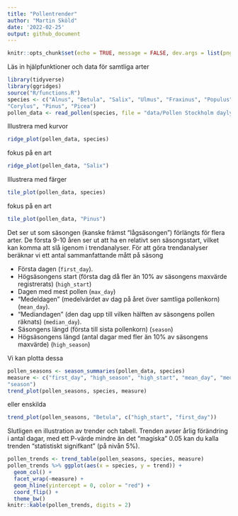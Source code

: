 ```yaml
---
title: "Pollentrender"
author: "Martin Sköld"
date: '2022-02-25'
output: github_document
---
```


```r
knitr::opts_chunk$set(echo = TRUE, message = FALSE, dev.args = list(png = list(type = "cairo")))
```


Läs in hjälpfunktioner och data för samtliga arter
```r
library(tidyverse)
library(ggridges)
source("R/functions.R")
species <- c("Alnus", "Betula", "Salix", "Ulmus", "Fraxinus", "Populus", 
"Corylus", "Pinus", "Picea")
pollen_data <- read_pollen(species, file = "data/Pollen Stockholm dayly values 1979-2019.xlsx")
```

Illustrera med kurvor
```r
ridge_plot(pollen_data, species)
```

fokus på en art
```r
ridge_plot(pollen_data, "Salix")
```

Illustrera med färger
```r
tile_plot(pollen_data, species)
```

fokus på en art
```r
tile_plot(pollen_data, "Pinus")
```

Det ser ut som säsongen (kanske främst "lågsäsongen") förlängts för flera arter. De första 9-10 åren ser ut att ha en relativt sen säsongsstart, vilket kan komma att slå igenom i trendanalyser. För att göra trendanalyser beräknar vi ett antal sammanfattande mått på säsong

- Första dagen (`first_day`).
- Högsäsongens start (första dag då fler än 10% av säsongens maxvärde registrerats) (`high_start`)
- Dagen med mest pollen (`max_day`)
- "Medeldagen" (medelvärdet av dag på året över samtliga pollenkorn) (`mean_day`).
- "Mediandagen" (den dag upp till vilken hälften av säsongens pollen räknats) (`median_day`).
- Säsongens längd (första till sista pollenkorn) (`season`)
- Högsäsongens längd (antal dagar med fler än 10% av säsongens maxvärde) (`high_season`)

Vi kan plotta dessa
```r
pollen_seasons <- season_summaries(pollen_data, species)
measure <- c("first_day", "high_season", "high_start", "mean_day", "median_day", 
"season")
trend_plot(pollen_seasons, species, measure)
```

eller enskilda
```r
trend_plot(pollen_seasons, "Betula", c("high_start", "first_day"))
```

Slutligen en illustration av trender och tabell. Trenden avser årlig förändring i antal dagar, med ett P-värde mindre än det "magiska" 0.05 kan du kalla trenden "statistiskt signifkant" (på nivån 5%). 

```r
pollen_trends <- trend_table(pollen_seasons, species, measure)
pollen_trends %>% ggplot(aes(x = species, y = trend)) + 
  geom_col() + 
  facet_wrap(~measure) + 
  geom_hline(yintercept = 0, color = "red") +
  coord_flip() +
  theme_bw()
knitr::kable(pollen_trends, digits = 2)
```



